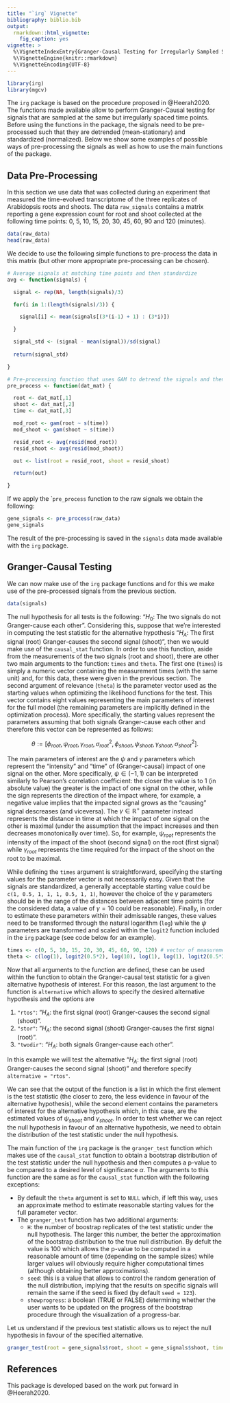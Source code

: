 ```yaml
---
title: "`irg` Vignette"
bibliography: biblio.bib
output: 
  rmarkdown::html_vignette:
    fig_caption: yes
vignette: >
  %\VignetteIndexEntry{Granger-Causal Testing for Irregularly Sampled Signals}
  %\VignetteEngine{knitr::rmarkdown}
  %\VignetteEncoding{UTF-8}
---
```


```r
library(irg)
library(mgcv)
```

The `irg` package is based on the procedure proposed in @Heerah2020. The functions made available allow to perform Granger-Causal testing for signals that are sampled at the same but irregularly spaced time points. Before using the functions in the package, the signals need to be pre-processed such that they are detrended (mean-stationary) and standardized (normalized). Below we show some examples of possible ways of pre-processing the signals as well as how to use the main functions of the package.


## Data Pre-Processing

In this section we use data that was collected during an experiment that measured the time-evolved transcriptome of the three replicates of Arabidopsis roots and shoots. The data `raw_signals` contains a matrix reporting a gene expression count for root and shoot collected at the following time points: 0, 5, 10, 15, 20, 30, 45, 60, 90 and 120 (minutes).

```r
data(raw_data)
head(raw_data)
```

We decide to use the following simple functions to pre-process the data in this matrix (but other more appropriate pre-processing can be chosen).

```r
# Average signals at matching time points and then standardize
avg <- function(signals) {

  signal <- rep(NA, length(signals)/3)

  for(i in 1:(length(signals)/3)) {

    signal[i] <- mean(signals[(3*(i-1) + 1) : (3*i)])

  }

  signal_std <- (signal - mean(signal))/sd(signal)
  
  return(signal_std)

}

# Pre-processing function that uses GAM to detrend the signals and then uses previous function to aggregate and normalize
pre_process <- function(dat_mat) {

  root <- dat_mat[,1]
  shoot <- dat_mat[,2]
  time <- dat_mat[,3]

  mod_root <- gam(root ~ s(time))
  mod_shoot <- gam(shoot ~ s(time))

  resid_root <- avg(resid(mod_root))
  resid_shoot <- avg(resid(mod_shoot))

  out <- list(root = resid_root, shoot = resid_shoot)

  return(out)

}
```

If we apply the ``pre_process` function to the raw signals we obtain the following:

```r
gene_signals <- pre_process(raw_data)
gene_signals
```

The result of the pre-processing is saved in the `signals` data made available with the `irg` package.

## Granger-Causal Testing

We can now make use of the `irg` package functions and for this we make use of the pre-processed signals from the previous section.

```r
data(signals)
```

The null hypothesis for all tests is the following: "$H_0$: The two signals do not Granger-cause each other". Considering this, suppose that we're interested in computing the test statistic for the alternative hypothesis "$H_A$: The first signal (root) Granger-causes the second signal (shoot)", then we would make use of the `causal_stat` function. In order to use this function, aside from the measurements of the two signals (root and shoot), there are other two main arguments to the function: `times` and `theta`. The first one (`times`) is simply a numeric vector containing the measurement times (with the same unit) and, for this data, these were given in the previous section. The second argument of relevance (`theta`) is the parameter vector used as the starting values when optimizing the likelihood functions for the test. This vector contains eight values representing the main parameters of interest for the full model (the remaining parameters are implicitly defined in the optimization process). More specifically, the starting values represent the parameters assuming that both signals Granger-cause each other and therefore this vector can be represented as follows:

$$\theta := \big[\phi_{root},\, \psi_{root},\, \gamma_{root},\, \sigma_{root}^2,\, \phi_{shoot},\, \psi_{shoot},\, \gamma_{shoot},\, \sigma_{shoot}^2\big].$$

The main parameters of interest are the $\psi$ and $\gamma$ parameters which represent the "intensity" and "time" of (Granger-causal) impact of one signal on the other. More specifically, $\psi \in (-1, 1)$ can be interpreted similarly to Pearson's correlation coefficient: the closer the value is to 1 (in absolute value) the greater is the impact of one signal on the other, while the sign represents the direction of the impact where, for example, a negative value implies that the impacted signal grows as the "causing" signal descreases (and viceversa). The $\gamma \in \mathbb{R}^+$ parameter instead represents the distance in time at which the impact of one signal on the other is maximal (under the assumption that the impact increases and then decreases monotonically over time). So, for example, $\psi_{root}$ represents the intensity of the impact of the shoot (second signal) on the root (first signal) while $\gamma_{root}$ represents the time required for the impact of the shoot on the root to be maximal.

While defining the `times` argument is straightforward, specifying the starting values for the parameter vector is not necessarily easy. Given that the signals are standardized, a generally acceptable starting value could be `c(1, 0.5, 1, 1, 1, 0.5, 1, 1)`, however the choice of the $\gamma$ parameters should be in the range of the distances between adjacent time points (for the considered data, a value of $\gamma = 10$ could be reasonable). Finally, in order to estimate these parameters within their admissable ranges, these values need to be transformed through the natural logarithm (`log`) while the $\psi$ parameters are transformed and scaled within the `logit2` function included in the `irg` package (see code below for an example).

```r
times <- c(0, 5, 10, 15, 20, 30, 45, 60, 90, 120) # vector of measurement times
theta <- c(log(1), logit2(0.5*2), log(10), log(1), log(1), logit2(0.5*2), log(10), log(1)) # transformed starting values
```

Now that all arguments to the function are defined, these can be used within the function to obtain the Granger-causal test statistic for a given alternative hypothesis of interest. For this reason, the last argument to the function is `alternative` which allows to specify the desired alternative hypothesis and the options are

1. `"rtos"`: "$H_A$: the first signal (root) Granger-causes the second signal (shoot)".
2. `"stor"`: "$H_A$: the second signal (shoot) Granger-causes the first signal (root)".
2. `"twodir"`: "$H_A$: both signals Granger-cause each other".

In this example we will test the alternative "$H_A$: the first signal (root) Granger-causes the second signal (shoot)" and therefore specify `alternative = "rtos"`.

We can see that the output of the function is a list in which the first element is the test statistic (the closer to zero, the less evidence in favour of the alternative hypothesis), while the second element contains the parameters of interest for the alternative hypothesis which, in this case, are the estimated values of $\psi_{shoot}$ and $\gamma_{shoot}$. In order to test whether we can reject the null hypothesis in favour of an alternative hypothesis, we need to obtain the distribution of the test statistic under the null hypothesis.

The main function of the `irg` package is the `granger_test` function which makes use of the `causal_stat` function to obtain a bootstrap distribution of the test statistic under the null hypothesis and then computes a p-value to be compared to a desired level of significance $\alpha$. The arguments to this function are the same as for the `causal_stat` function with the following exceptions:

- By default the `theta` argument is set to `NULL` which, if left this way, uses an approximate method to estimate reasonable starting values for the full parameter vector.
- The `granger_test` function has two additional arguments:
    - `H`: the number of boostrap replicates of the test statistic under the null hypothesis. The larger this number, the better the approximation of the bootstrap distribution to the true null distribution. By defult the value is 100 which allows the p-value to be computed in a reasonable amount of time (depending on the sample sizes) while larger values will obviously require higher computational times (although obtaining better approximations).
    - `seed`: this is a value that allows to control the random generation of the null distribution, implying that the results on specific signals will remain the same if the seed is fixed (by default `seed = 123`).
    - `showprogress`: a boolean (TRUE or FALSE) determining whether the user wants to be updated on the progress of the bootstrap procedure through the visualization of a progress-bar.

Let us understand if the previous test statistic allows us to reject the null hypothesis in favour of the specified alternative.

```r
granger_test(root = gene_signals$root, shoot = gene_signals$shoot, times = times, alternative = "rtos", H = 10, showprogress = FALSE)
```

## References

This package is developed based on the work put forward in @Heerah2020.

